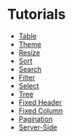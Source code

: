 
<Meta title="Compact Table/Tutorials" />

# Tutorials

- [Table](https://www.robinwieruch.de/react-table-component/)
- [Theme](https://www.robinwieruch.de/react-table-theme/)
- [Resize](https://www.robinwieruch.de/react-table-resize/)
- [Sort](https://www.robinwieruch.de/react-table-sort/)
- [Search](https://www.robinwieruch.de/react-table-search/)
- [Filter](https://www.robinwieruch.de/react-table-filter/)
- [Select](https://www.robinwieruch.de/react-table-select/)
- [Tree](https://www.robinwieruch.de/react-tree-table/)
- [Fixed Header](https://www.robinwieruch.de/react-table-fixed-header/)
- [Fixed Column](https://www.robinwieruch.de/react-table-fixed-column/)
- [Pagination](https://www.robinwieruch.de/react-table-pagination/)
- [Server-Side](https://www.robinwieruch.de/react-server-side-table/)
